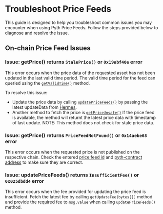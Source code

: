 # Troubleshoot Price Feeds

This guide is designed to help you troubleshoot common issues you may encounter when using Pyth Price Feeds.
Follow the steps provided below to diagnose and resolve the issue.




## On-chain Price Feed Issues

### Issue: getPrice() returns `StalePrice()` or `0x19abf40e` error

This error occurs when the price data of the requested asset has not been updated in the last valid time period.
The valid time period for the feed can queried using the [`getValidTime()`](https://github.com/pyth-network/pyth-crosschain/blob/main/target_chains/ethereum/sdk/solidity/AbstractPyth.sol#L22) method.

To resolve this issue: 

- Update the price data by calling [`updatePriceFeeds()`]("https://github.com/pyth-network/pyth-crosschain/blob/main/target_chains/ethereum/sdk/solidity/AbstractPyth.sol#L88") 
by passing the latest updateData from [Hermes](https://hermes.pyth.network/docs/#/rest/latest_vaas).
- Another method to fetch the price is [`getPriceUnsafe()`](https://github.com/pyth-network/pyth-crosschain/blob/main/target_chains/ethereum/sdk/solidity/AbstractPyth.sol#L41)
If the price feed is available, the method will returnt the latest price data with timestamp of last update.
NOTE: This method does not check for stale price data.


### Issue: getPrice() returns `PriceFeedNotFound()` or `0x14aebe68` error

This error occurs when the requested price is not published on the respective chain.
Check the entered [price feed id](https://pyth.network/developers/price-feed-ids) and [pyth-contract address](https://docs.pyth.network/price-feeds/contract-addresses/evm) to make sure they are correct.


### Issue: updatePriceFeeds() returns `InsufficientFee()` or `0x025dbdd4` error

This error occurs when the fee provided for updating the price feed is insufficient. 
Fetch the latest fee by calling `getUpdateFee(bytes[])` method and provide the required fee to `msg.value` when calling `updatePriceFeeds()` method.